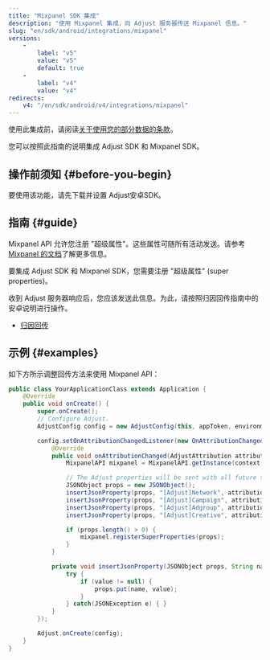 ```yaml
---
title: "Mixpanel SDK 集成"
description: "使用 Mixpanel 集成，向 Adjust 服务器传送 Mixpanel 信息。"
slug: "en/sdk/android/integrations/mixpanel"
versions: 
    - 
        label: "v5"
        value: "v5"
        default: true
    - 
        label: "v4"
        value: "v4"
redirects: 
    v4: "/en/sdk/android/v4/integrations/mixpanel"
---
```

使用此集成前，请阅读[关于使用您的部分数据的条款](https://github.com/adjust/sdks/blob/master/doc/attribution-data.md)。

您可以按照此指南的说明集成 Adjust SDK 和 Mixpanel SDK。

操作前须知 \{\#before\-you\-begin\}
-----------------------------------

要使用该功能，请先下载并设置 Adjust安卓SDK。

指南 \{\#guide\}
-----------------

Mixpanel API 允许您注册 "超级属性"。这些属性可随所有活动发送。请参考[Mixpanel 的文档](https://docs.mixpanel.com/docs/tracking/reference/android#super-properties)了解更多信息。

要集成 Adjust SDK 和 Mixpanel SDK，您需要注册 "超级属性" \(super properties\)。

收到 Adjust 服务器响应后，您应该发送此信息。为此，请按照归因回传指南中的安卓说明进行操作。

* [归因回传](https://help.adjust.com/en/article/attribution-callbacks-android-sdk)

示例 \{\#examples\}
--------------------

如下方所示调整回传方法来使用 Mixpanel API：
<tabs> <tab title="Java"> 

```java
public class YourApplicationClass extends Application {
    @Override
    public void onCreate() {
        super.onCreate();
        // Configure Adjust.
        AdjustConfig config = new AdjustConfig(this, appToken, environment);

        config.setOnAttributionChangedListener(new OnAttributionChangedListener() {
            @Override
            public void onAttributionChanged(AdjustAttribution attribution) {
                MixpanelAPI mixpanel = MixpanelAPI.getInstance(context, MIXPANEL_TOKEN);

                // The Adjust properties will be sent with all future track calls.
                JSONObject props = new JSONObject();
                insertJsonProperty(props, "[Adjust]Network", attribution.network);
                insertJsonProperty(props, "[Adjust]Campaign", attribution.campaign);
                insertJsonProperty(props, "[Adjust]Adgroup", attribution.adgroup);
                insertJsonProperty(props, "[Adjust]Creative", attribution.creative);

                if (props.length() > 0) {
                    mixpanel.registerSuperProperties(props);
                }
            }

            private void insertJsonProperty(JSONObject props, String name, String value) {
                try {
                    if (value != null) {
                        props.put(name, value);
                    }
                } catch(JSONException e) { }
            }
        });

        Adjust.onCreate(config);
    }
}
```

</Tab> </Tabs>

